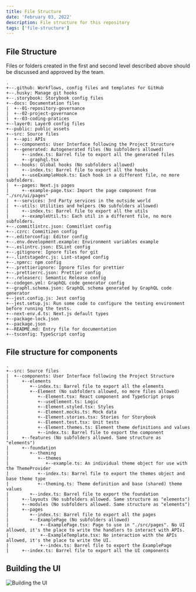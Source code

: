 ```yaml
---
title: File Structure
date: 'February 03, 2022'
description: File structure for this repository
tags: ['file-structure']
---
```


## File Structure

Files or folders created in the first and second level described above should be discussed and approved by the team.

```
.
+--.github: Workflows, config files and templates for GitHub
+--.husky: Manage git hooks
+--.storybook: Storybook config files
+--docs: Documentation files
|  +--01-repository-governance
|  +--02-project-governance
|  +--03-coding-pratices
+--layer0: Layer0 config files
+--public: public assets
+--src: Source files
|  +--api: APIs
|  +--components: User Interface following the Project Structure
|  +--generated: Autogenerated files (No subfolders allowed)
|     +--index.ts: Barrel file to export all the generated files
|     +--graphql.tsx
|  +--hooks: Global hooks (No subfolders allowed)
|     +--index.ts: Barrel file to export all the hooks
|     +--useExampleHook.ts: Each hook in a different file, no more subfolders.
|  +--pages: Next.js pages
|     +--example-page.tsx: Import the page component from "./src/ui/pages"
|  +--services: 3rd Party services in the outside world
|  +--utils: Utilities and helpers (No subfolders allowed)
|     +--index.ts: Barrel file to export all the utils
|     +--exampleUtil.ts: Each util in a different file, no more subfolders.
+--.commitlintrc.json: Commitlint config
+--.czrc: Commitizen config
+--.editorconfig: Editor config
+--.env.development.example: Environment variables example
+--.eslintrc.json: ESLint config
+--.gitignore: Ignore files for git
+--.lintstagedrc.js: Lint-staged config
+--.npmrc: npm config
+--.prettierignore: Ignore files for prettier
+--.prettierrc.json: Prettier config
+--.releaserc: Semantic Release config
+--codegen.yml: GraphQL code generator config
+--graphl.schema.json: GraphQL schema generated by GraphQL code generator
+--jest.config.js: Jest config
+--jest.setup.js: Run some code to configure the testing environment before running the tests.
+--next-env.d.ts: Next.js default types
+--package-lock.json
+--package.json
+--README.md: Entry file for documentation
+--tsconfig: TypeScript config
```

## File structure for components

```
.
+--src: Source files
|  +--components: User Interface following the Project Structure
|     +--elements
|        +--index.ts: Barrel file to export all the elements
|        +--Element (No subfolders allowed, no more files allowed)
|           +--Element.tsx: React component and TypeScript props
|           +--useElement.ts: Logic
|           +--Element.styled.tsx: Styles
|           +--Element.mocks.ts: Mock data
|           +--Element.stories.tsx: Stories for Storybook
|           +--Element.test.tsx: Unit tests
|           +--Element.themes.ts: Element theme definitions and values
|           +--index.ts: Barrel file to export the component
|     +--features (No subfolders allowed. Same structure as "elements")
|     +--foundation
|        +--theming
|           +--themes
|              +--example.ts: An individual theme object for use with the ThemeProvider
|           +--index.ts: Barrel file to export the themes object and base theme type
|           +--theming.ts: Theme definition and base (shared) theme values
|        +--index.ts: Barrel file to export the foundation
|     +--layouts (No subfolders allowed. Same structure as "elements")
|     +--modules (No subfolders allowed. Same structure as "elements")
|     +--pages
|        +--index.ts: Barrel file to export all the pages
|        +--ExamplePage (No subfolders allowed)
|            +--ExamplePage.tsx: Page to use in "./src/pages". No UI allowed, it's the place to write the handlers to interact with APIs.
|            +--ExampleTemplate.tsx: No interaction with the APIs allowed, it's the place to write the UI.
|            +--index.ts: Barrel file to export the ExamplePage
|     +--index.ts: Barrel file to export all the UI components
```

## Building the UI

![Building the UI](./assets/file-structure-building-the-ui.png)
